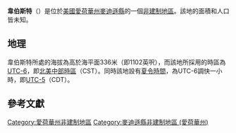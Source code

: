 {{noteTA
|G1=USState
|G2=地名
|G3=Unit
}}
{{Infobox settlement
|official_name            = 韋伯斯特
|native_name = Webster
|settlement_type          = [[非建制地區|非建制地區]]
|image_skyline            = 
|imagesize                = 
|image_map                = 
|mapsize                  = 
|pushpin_map              = USA Iowa
|pushpin_label            = 韋伯斯特
|pushpin_label_position   = top
|pushpin_map_caption      = 韋伯斯特在愛荷華州的位置
|subdivision_type         = [[世界政區索引|國家]]
|subdivision_type1        = [[美国州份|州份]]
|subdivision_type2        = [[愛荷華州行政区划|縣]]
|subdivision_name         = [[美国|美国]]
|subdivision_name1        = [[愛荷華州|愛荷華州]]
|subdivision_name2        = [[麥迪遜縣_(愛荷華州)|麥迪遜縣]]
|elevation_ft             = 1102
|elevation_m              = 336
|area_total_km2           = 
|area_total_sq_mi         = 
|area_land_km2            = 
|area_land_sq_mi          = 
|area_water_km2           = 
|area_water_sq_mi         = 
|population_as_of         = 2010
|population_footnotes     = 
|population_total         = 
|population_metro         = 
|population_density_km2   = auto
|population_density_sq_mi = auto
|timezone                 = [[北美中部时区|北美中部时区]]
|utc_offset               = -6
|coordinates              = {{coord|41|19|42|N|94|13|53|W|display=inline,title}}
| coor_pinpoint           = 
| coordinates_footnotes   = 
|timezone_DST             = CDT
|utc_offset_DST           = -5
|postal_code_type         = [[美國郵區編號|郵區編號]]
|postal_code              = 
|area_code                = {{link-en|电话区号515|Area code 515|515}}
|blank_name = [[地名信息系统|GNIS ID]]
|blank_info = 462772<ref name="GNIS">{{cite gnis|462772|Webster}}</ref>
}}
'''韋伯斯特'''（{{lang-en|Webster}}）是位於[[美國|美國]][[愛荷華州|愛荷華州]][[麥迪遜縣_(愛荷華州)|麥迪遜縣]]的一個[[非建制地區|非建制地區]]。該地的面積和人口皆未知。

== 地理 ==
韋伯斯特所處的海拔為高於海平面336米（即1102英呎），而該地所採用的時區為[[UTC-6|UTC-6]]，即[[北美中部時區|北美中部時區]]（CST）。同時該地設有[[夏令時間|夏令時間]]，為UTC-6調快一小時，即[[UTC-5|UTC-5]]（CDT）。

== 參考文獻 ==
{{reflist}}

{{麥迪遜縣 (愛荷華州)}}

{{DEFAULTSORT:Webster, Madison County}}
[[Category:愛荷華州非建制地區|Category:愛荷華州非建制地區]]
[[Category:麥迪遜縣非建制地區_(愛荷華州)|Category:麥迪遜縣非建制地區 (愛荷華州)]]

{{Iowa-geo-stub}}